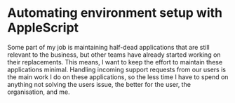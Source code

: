# Automating environment setup with AppleScript
Some part of my job is maintaining half-dead applications that are still relevant to the business, but other teams have
already started working on their replacements. This means, I want to keep the effort to maintain these applications 
minimal. Handling incoming support requests from our users is the main work I do on these applications, so the less time
I have to spend on anything not solving the users issue, the better for the user, the organisation, and me.